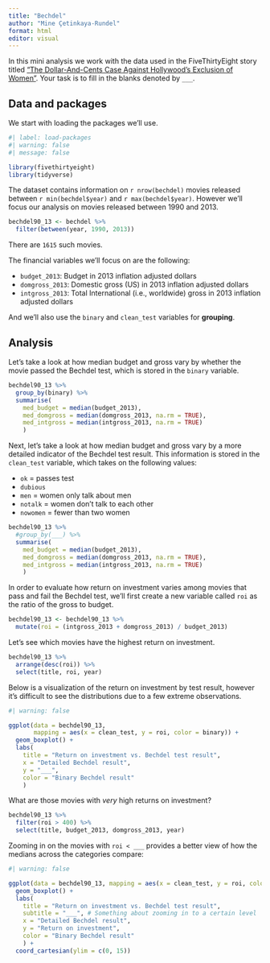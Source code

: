 ```yaml
---
title: "Bechdel"
author: "Mine Çetinkaya-Rundel"
format: html
editor: visual
---
```


In this mini analysis we work with the data used in the FiveThirtyEight story titled ["The Dollar-And-Cents Case Against Hollywood's Exclusion of Women"](https://fivethirtyeight.com/features/the-dollar-and-cents-case-against-hollywoods-exclusion-of-women/).
Your task is to fill in the blanks denoted by `___`.

## Data and packages

We start with loading the packages we'll use.

```r
#| label: load-packages
#| warning: false
#| message: false

library(fivethirtyeight)
library(tidyverse)
```

The dataset contains information on `r nrow(bechdel)` movies released between `r min(bechdel$year)` and `r max(bechdel$year)`.
However we'll focus our analysis on movies released between 1990 and 2013.

```r
bechdel90_13 <- bechdel %>% 
  filter(between(year, 1990, 2013))
```

There are `1615` such movies.

The financial variables we'll focus on are the following:

-   `budget_2013`: Budget in 2013 inflation adjusted dollars
-   `domgross_2013`: Domestic gross (US) in 2013 inflation adjusted dollars
-   `intgross_2013`: Total International (i.e., worldwide) gross in 2013 inflation adjusted dollars

And we'll also use the `binary` and `clean_test` variables for **grouping**.

## Analysis

Let's take a look at how median budget and gross vary by whether the movie passed the Bechdel test, which is stored in the `binary` variable.

```r
bechdel90_13 %>%
  group_by(binary) %>%
  summarise(
    med_budget = median(budget_2013),
    med_domgross = median(domgross_2013, na.rm = TRUE),
    med_intgross = median(intgross_2013, na.rm = TRUE)
    )
```

Next, let's take a look at how median budget and gross vary by a more detailed indicator of the Bechdel test result.
This information is stored in the `clean_test` variable, which takes on the following values:

-   `ok` = passes test
-   `dubious`
-   `men` = women only talk about men
-   `notalk` = women don't talk to each other
-   `nowomen` = fewer than two women

```r
bechdel90_13 %>%
  #group_by(___) %>%
  summarise(
    med_budget = median(budget_2013),
    med_domgross = median(domgross_2013, na.rm = TRUE),
    med_intgross = median(intgross_2013, na.rm = TRUE)
    )
```

In order to evaluate how return on investment varies among movies that pass and fail the Bechdel test, we'll first create a new variable called `roi` as the ratio of the gross to budget.

```r
bechdel90_13 <- bechdel90_13 %>%
  mutate(roi = (intgross_2013 + domgross_2013) / budget_2013)
```

Let's see which movies have the highest return on investment.

```r
bechdel90_13 %>%
  arrange(desc(roi)) %>% 
  select(title, roi, year)
```

Below is a visualization of the return on investment by test result, however it's difficult to see the distributions due to a few extreme observations.

```r
#| warning: false

ggplot(data = bechdel90_13, 
       mapping = aes(x = clean_test, y = roi, color = binary)) +
  geom_boxplot() +
  labs(
    title = "Return on investment vs. Bechdel test result",
    x = "Detailed Bechdel result",
    y = "___",
    color = "Binary Bechdel result"
    )
```

What are those movies with *very* high returns on investment?

```r
bechdel90_13 %>%
  filter(roi > 400) %>%
  select(title, budget_2013, domgross_2013, year)
```

Zooming in on the movies with `roi < ___` provides a better view of how the medians across the categories compare:

```r
#| warning: false

ggplot(data = bechdel90_13, mapping = aes(x = clean_test, y = roi, color = binary)) +
  geom_boxplot() +
  labs(
    title = "Return on investment vs. Bechdel test result",
    subtitle = "___", # Something about zooming in to a certain level
    x = "Detailed Bechdel result",
    y = "Return on investment",
    color = "Binary Bechdel result"
    ) +
  coord_cartesian(ylim = c(0, 15))
```